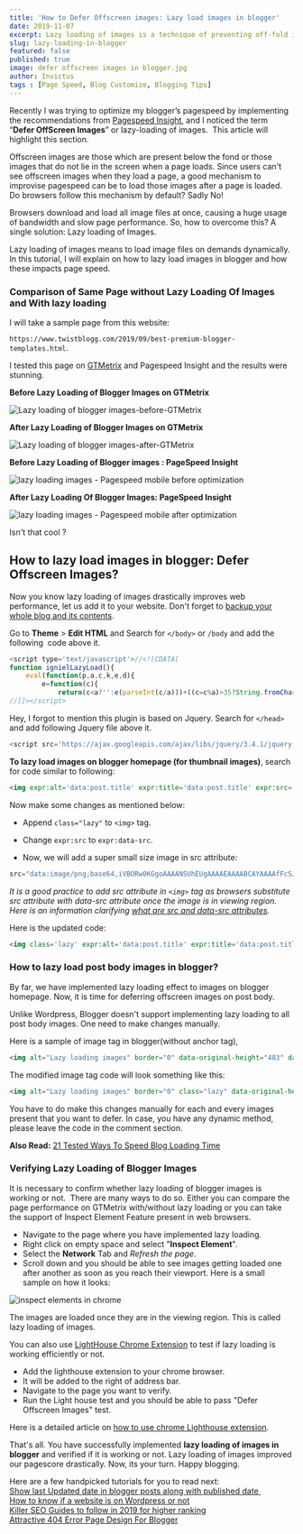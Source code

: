 ```yaml
---
title: 'How to Defer Offscreen images: Lazy load images in blogger'
date: 2019-11-07
excerpt: Lazy loading of images is a technique of preventing off-fold imagess from loading initially and it helps in achieving better page speed. Learn how you can defer offscreen images in blogger.
slug: lazy-loading-in-blogger
featured: false
published: true
image: defer offscreen images in blogger.jpg
author: Invictus
tags : [Page Speed, Blog Customize, Blogging Tips]
---
```


Recently I was trying to optimize my blogger’s pagespeed by implementing the recommendations from <a href="https://developers.google.com/speed/pagespeed/insights/" target="_blank" rel="noreferrer nofollow noopener external">Pagespeed Insight</a>, and I noticed the term “**Defer OffScreen Images**” or lazy-loading of images.  This article will highlight this section.  
  
Offscreen images are those which are present below the fond or those images that do not lie in the screen when a page loads. Since users can't see offscreen images when they load a page, a good mechanism to improvise pagespeed can be to load those images after a page is loaded. Do browsers follow this mechanism by default? Sadly No!  
  
Browsers download and load all image files at once, causing a huge usage of bandwidth and slow page performance. So, how to overcome this? A single solution: Lazy loading of Images.  
  
Lazy loading of images means to load image files on demands dynamically. In this tutorial, I will explain on how to lazy load images in blogger and how these impacts page speed.  


  

### Comparison of Same Page without Lazy Loading Of Images and With lazy loading

I will take a sample page from this website:

`https://www.twistblogg.com/2019/09/best-premium-blogger-templates.html`. 

I tested this page on <a href="https://gtmetrix.com/" rel="nofollow noopener noreferrer external" target="_blank">GTMetrix</a> and Pagespeed Insight and the results were stunning.  
  
**Before Lazy Loading of Blogger Images on GTMetrix**  


<Image src="Lazy loading of blogger images-before-GTMetrix.png" alt="Lazy loading of blogger images-before-GTMetrix" />


**After Lazy Loading of Blogger Images on GTMetrix**  


<Image src="Lazy loading of blogger images-after-GTMetrix.png" alt="Lazy loading of blogger images-after-GTMetrix" />
  

**Before Lazy Loading of Blogger images : PageSpeed Insight**  


<Image src="lazy loading images - Pagespeed mobile before optimization.png" alt="lazy loading images - Pagespeed mobile before optimization"/>

  
**After Lazy Loading Of Blogger Images: PageSpeed Insight**  


<Image src="lazy loading images - Pagespeed mobile after optimization.png" alt="lazy loading images - Pagespeed mobile after optimization" />

  
Isn't that cool ?  
  

## How to lazy load images in blogger: Defer Offscreen Images?


Now you know lazy loading of images drastically improves web performance, let us add it to your website. Don't forget to [backup your whole blog and its contents](https://www.twistblogg.com/2014/05/how-to-backup-all-blogger-blogs-with-google-takeout.html).  
  
Go to **Theme** > **Edit HTML** and Search for `</body>` or `/body` and add the following  code above it.  

```js title=lazy-load.js
<script type='text/javascript'>//<![CDATA[  
function ignielLazyLoad(){
    eval(function(p,a,c,k,e,d){
        e=function(c){
            return(c<a?'':e(parseInt(c/a)))+((c=c%a)>35?String.fromCharCode(c+29):c.toString(36))};if(!''.replace(/^/,String)){while(c--){d[e(c)]=k[c]||e(c)}k=[function(e){return d[e]}];e=function(){return'\\w+'};c=1};while(c--){if(k[c]){p=p.replace(new RegExp('\\b'+e(c)+'\\b','g'),k[c])}}return p}('u B(){Y(v e=o.1r("B"),t=0;t<e.1q;t++)Q(e[t])&&(e[t].N=e[t].1p("1n-N"))}u Q(e){v t=e.1t();Z t.1x>=0&&t.1w>=0&&t.1v<=(y.1u||o.T.1m)&&t.1k<=(y.1c||o.T.1b)}v b=["\\r\\m\\m\\D\\G\\a\\f\\c\\M\\n\\p\\c\\a\\f\\a\\k","\\h\\f","\\r\\c\\c\\r\\l\\A\\D\\G\\a\\f\\c","\\g\\h\\r\\m","\\p\\l\\k\\h\\g\\g","\\V\\1a\\1e\\R\\h\\f\\c\\a\\f\\c\\M\\h\\r\\m\\a\\m","\\w\\p\\a\\1l\\p\\c\\k\\n\\l\\c","\\r","\\1f\\w\\a\\k\\L\\1j\\a\\g\\a\\l\\c\\h\\k\\W\\g\\g","\\g\\a\\f\\q\\c\\A","\\w\\p\\a\\k\\W\\q\\a\\f\\c","\\c\\a\\p\\c","\\m\\h\\l\\w\\F\\a\\f\\c\\D\\g\\a\\F\\a\\f\\c","\\1i\\h\\m\\L","\\l\\g\\n\\l\\1g","\\p\\l\\k\\h\\g\\g\\1h\\h\\J","\\c\\h\\J","\\q\\a\\c\\S\\h\\w\\f\\m\\n\\f\\q\\R\\g\\n\\a\\f\\c\\1z\\a\\l\\c","\\A\\k\\a\\X","\\a\\1y\\a\\l","\\q\\a\\c\\D\\g\\a\\F\\a\\f\\c\\S\\L\\1F\\m","\\p\\l\\k\\h\\g\\g\\U\\a\\n\\q\\A\\c","\\n\\f\\f\\a\\k\\U\\a\\n\\q\\A\\c","\\J\\k\\a\\G\\a\\f\\c\\V\\a\\X\\r\\w\\g\\c","\\n\\c\\a\\F"];u I(d,j){y[b[0]]?y[b[0]](d,j):y[b[2]](b[1]+d,j)}I(b[3],B),I(b[4],B),o[b[0]](b[5],u(){b[6];Y(v d=o[b[8]](b[7]),j=d[b[9]],s=/1D|1B/i[b[11]](1G[b[10]])?o[b[12]]:o[b[13]],C=u(d,j,s,C){Z(d/=C/2)<1?s/2*d*d*d+j:s/2*((d-=2)*d*d+2)+j};j--;){d[b[1C]](j)[b[0]](b[14],u(d){v j,E=s[b[15]],x=o[b[1A]](/[^#]+$/[b[19]](1H[b[18]])[0])[b[17]]()[b[16]],z=s[b[1d]]-y[b[1s]],O=z>E+x?x:z-E,K=1o,H=u(d){j=j||d;v x=d-j,z=C(x,E,O,K);s[b[15]]=z,K>x&&P(H)};P(H),d[b[1E]]()})}});',62,106,'||||||||||x65|_0x1b5d|x74|_0xdd48x2||x6E|x6C|x6F||_0xdd48x3|x72|x63|x64|x69|document|x73|x67|x61|_0xdd48x4||function|var|x75|_0xdd48x7|window|_0xdd48x8|x68|lazy|_0xdd48x5|x45|_0xdd48x6|x6D|x76|_0xdd48xb|registerListener|x70|_0xdd48xa|x79|x4C|src|_0xdd48x9|requestAnimationFrame|isInViewport|x43|x42|documentElement|x48|x44|x41|x66|for|return|||||||||||x4F|clientWidth|innerWidth|21|x4D|x71|x6B|x54|x62|x53|left|x20|clientHeight|data|900|getAttribute|length|getElementsByClassName|22|getBoundingClientRect|innerHeight|top|right|bottom|x78|x52|20|trident|24|firefox|23|x49|navigator|this'.split('|'),0,{}));} eval(function(p,a,c,k,e,d){e=function(c){return c.toString(36)};if(!''.replace(/^/,String)){while(c--){d[c.toString(a)]=k[c]||c.toString(a)}k=[function(e){return d[e]}];e=function(){return'\\w+'};c=1};while(c--){if(k[c]){p=p.replace(new RegExp('\\b'+e(c)+'\\b','g'),k[c])}}return p}('j 4=["\\7\\9\\9\\e\\d\\a\\b\\8\\i\\g\\h\\8\\a\\b\\a\\k","\\f\\c\\7\\9","\\7\\8\\8\\7\\m\\l\\e\\d\\a\\b\\8","\\c\\b\\f\\c\\7\\9"];5[4[0]]?5[4[0]](4[1],6,!1):5[4[2]]?5[4[2]](4[1],6):5[4[3]]=6;5[4[0]]?5[4[0]](4[1],6,!1):5[4[2]]?5[4[2]](4[1],6):5[4[3]]=6;',23,23,'||||_0xdfb4|window|ignielLazyLoad|x61|x74|x64|x65|x6E|x6F|x76|x45|x6C|x69|x73|x4C|var|x72|x68|x63'.split('|'),0,{}));  
//]]></script>
```  

Hey, I forgot to mention this plugin is based on Jquery. Search for `</head>` and add following Jquery file above it.  

```js
<script src='https://ajax.googleapis.com/ajax/libs/jquery/3.4.1/jquery.min.js'/>
```  

**To lazy load images on blogger homepage (for thumbnail images)**, search for code similar to following:  

```html
<img expr:alt='data:post.title' expr:title='data:post.title' expr:src='resizeImage(data:post.firstImageUrl, 225, "225:170")'/>
```  

Now make some changes as mentioned below:  

* Append `class="lazy"` to `<img>` tag.  

* Change `expr:src` to `expr:data-src`.
    
* Now, we will add a super small size image in src attribute:

```js
src="data:image/png;base64,iVBORw0KGgoAAAANSUhEUgAAAAEAAAABCAYAAAAfFcSJAAAAAXNSR0IArs4c6QAAAARnQU1BAACxjwv8YQUAAAAJcEhZcwAADsQAAA7EAZUrDhsAAAANSURBVBhXYzh8+PB/AAffA0nNPuCLAAAAAElFTkSuQmCC"
```

_It is a good practice to add src attribute in `<img>` tag as browsers substitute src attribute with data-src attribute once the image is in viewing region. Here is an information clarifying <a href="https://stackoverflow.com/questions/15320052/what-are-all-the-differences-between-src-and-data-src-attributes/15320346" rel="nofollow external noopener noreferrer" target="_blank">what are src and data-src attributes</a>._  


Here is the updated code:  

```html
<img class='lazy' expr:alt='data:post.title' expr:title='data:post.title' expr:data-src='resizeImage(data:post.firstImageUrl, 225, "225:170")' src='data:image/png;base64,iVBORw0KGgoAAAANSUhEUgAAAAEAAAABCAYAAAAfFcSJAAAAAXNSR0IArs4c6QAAAARnQU1BAACxjwv8YQUAAAAJcEhZcwAADsQAAA7EAZUrDhsAAAANSURBVBhXYzh8+PB/AAffA0nNPuCLAAAAAElFTkSuQmCC'  />
```  

### How to lazy load post body images in blogger?

By far, we have implemented lazy loading effect to images on blogger homepage. Now, it is time for deferring offscreen images on post body.  
  
Unlike Wordpress, Blogger doesn't support implementing lazy loading to all post body images. One need to make changes manually.  
  
Here is a sample of image tag in blogger(without anchor tag), 

```html
<img alt="Lazy loading images" border="0" data-original-height="483" data-original-width="800" src="https://1.bp.blogspot.com/-WuPnaglqSDU/XX94-Vu0OrI/AAAAAAAAMFw/xPc6DOvLI5kvi3uULG9VvertcRhYkR8NgCLcBGAsYHQ/s640/simpleup-clean-blogger-template.jpg" height="386" title="Lazy loading images" width="640" />
```  

The modified image tag code will look something like this:  

```html
<img alt="Lazy loading images" border="0" class="lazy" data-original-height="483" data-original-width="800" data-src="https://1.bp.blogspot.com/-WuPnaglqSDU/XX94-Vu0OrI/AAAAAAAAMFw/xPc6DOvLI5kvi3uULG9VvertcRhYkR8NgCLcBGAsYHQ/s640/simpleup-clean-blogger-template.jpg" height="386" src="data:image/png;base64,iVBORw0KGgoAAAANSUhEUgAAAAEAAAABCAYAAAAfFcSJAAAAAXNSR0IArs4c6QAAAARnQU1BAACxjwv8YQUAAAAJcEhZcwAADsQAAA7EAZUrDhsAAAANSURBVBhXYzh8+PB/AAffA0nNPuCLAAAAAElFTkSuQmCC" title="Lazy loading images" width="640" />
```  

You have to do make this changes manually for each and every images present that you want to defer. In case, you have any dynamic method, please leave the code in the comment section.  
  
**Also Read:** [21 Tested Ways To Speed Blog Loading Time](https://www.twistblogg.com/2020/01/speed-up-page-loading-time.html)  
  

### Verifying Lazy Loading of Blogger Images

It is necessary to confirm whether lazy loading of blogger images is working or not.  There are many ways to do so. Either you can compare the page performance on GTMetrix with/without lazy loading or you can take the support of Inspect Element Feature present in web browsers.  
  

*   Navigate to the page where you have implemented lazy loading.
*   Right click on empty space and select "**Inspect Element**".
*   Select the **Network** Tab and _Refresh the page_.
*   Scroll down and you should be able to see images getting loaded one after another as soon as you reach their viewport. Here is a small sample on how it looks:


<Image src="inspect elements in chrome.png" alt="inspect elements in chrome" />

  
The images are loaded once they are in the viewing region. This is called lazy loading of images.  
  
You can also use <a href="https://chrome.google.com/webstore/detail/lighthouse/blipmdconlkpinefehnmjammfjpmpbjk?hl=en" rel="nofollow noopener noreferrer external" target="_blank">LightHouse Chrome Extension</a> to test if lazy loading is working efficiently or not.  

*   Add the lighthouse extension to your chrome browser.
*   It will be added to the right of address bar. 
*   Navigate to the page you want to verify.
*   Run the Light house test and you should be able to pass "Defer Offscreen Images" test.

Here is a detailed article on <a href="https://medium.com/pixboost/step-by-step-guide-to-test-your-off-screen-image-performance-lazy-loading-with-pixboost-js-ca4ce8f54f86" rel="nofollow noopener noreferrer external" target="_blank">how to use chrome Lighthouse extension</a>.  
  
That's all. You have successfully implemented **lazy loading of images in blogger** and verified if it is working or not. Lazy loading of images improved our pagescore drastically. Now, its your turn. Happy blogging.  
  
Here are a few handpicked tutorials for you to read next:  
[Show last Updated date in blogger posts along with published date ](https://www.twistblogg.com/2019/09/show-published-and-last-updated-date-in-blogger-post.html)  
[How to know if a website is on Wordpress or not](https://www.twistblogg.com/2018/09/know-if-website-is-using-wordpress.html)  
[Killer SEO Guides to follow in 2019 for higher ranking](https://www.twistblogg.com/2015/10/killer-seo-guides-for-newbie-blogger.html)  
[Attractive 404 Error Page Design For Blogger](https://www.twistblogg.com/2019/10/attractive-custom-error-page-design-for-blogger.html)